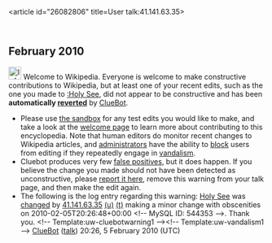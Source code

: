 <article id="26082806" title=User talk:41.141.63.35>
	<talkpage id="26082806" title="User talk:41.141.63.35">


== February 2010 ==
[[Image:Information.svg|left|25px]] Welcome to Wikipedia. Everyone is welcome to make constructive contributions to Wikipedia, but at least one of your recent edits, such as the one you made to [[:Holy See]], did not appear to be constructive and has been '''automatically [[Help:Reverting|reverted]]''' by [[User:ClueBot|ClueBot]]. 
* Please use [[Wikipedia:Sandbox|the sandbox]] for any test edits you would like to make, and take a look at the [[Wikipedia:Introduction|welcome page]] to learn more about contributing to this encyclopedia. Note that human editors do monitor recent changes to Wikipedia articles, and [[WP:ADMINS|administrators]] have the ability to [[WP:BLOCK|block]] users from editing if they repeatedly engage in [[WP:vandalism|vandalism]].
* Cluebot produces very few [[false positives]], but it does happen. If you believe the change you made should not have been detected as unconstructive, please [[User:ClueBot/FalsePositives|report it here]], remove this warning from your talk page, and then make the edit again. 
* The following is the log entry regarding this warning: [[Holy See]] was [http://en.wikipedia.org/w/index.php?title=Holy+See&amp;diff=342158214&amp;oldid=341538934 changed] by [[Special:Contributions/41.141.63.35|41.141.63.35]] [[User:41.141.63.35|(u)]] [[User talk:41.141.63.35|(t)]] making a minor change with obscenities on 2010-02-05T20:26:48+00:00 &lt;!-- MySQL ID: 544353 --&gt;. Thank you. &lt;!-- Template:uw-cluebotwarning1 --&gt;&lt;!-- Template:uw-vandalism1 --&gt; [[User:ClueBot|ClueBot]] ([[User talk:ClueBot|talk]]) 20:26, 5 February 2010 (UTC)
	</talkpage>
</article>